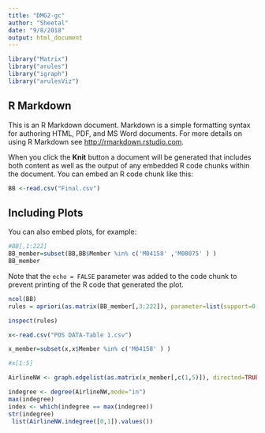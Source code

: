 ```yaml
---
title: "DMG2-gc"
author: "Sheetal"
date: "9/8/2018"
output: html_document
---
```


```r
library("Matrix")
library("arules")
library("igraph")
library("arulesViz")

```

## R Markdown

This is an R Markdown document. Markdown is a simple formatting syntax for authoring HTML, PDF, and MS Word documents. For more details on using R Markdown see <http://rmarkdown.rstudio.com>.

When you click the **Knit** button a document will be generated that includes both content as well as the output of any embedded R code chunks within the document. You can embed an R code chunk like this:

```r
BB <-read.csv("Final.csv")
```

## Including Plots

You can also embed plots, for example:

```r
#BB[,1:222]
BB_member=subset(BB,BB$Member %in% c('M04158' ,'M08075' ) )
BB_member
```

Note that the `echo = FALSE` parameter was added to the code chunk to prevent printing of the R code that generated the plot.
```r
ncol(BB)
rules = apriori(as.matrix(BB_member[,3:222]), parameter=list(support=0.05, confidence=0.5,minlen=1)) ## the first column in mydata has transaction id


```

```r
inspect(rules)
```

```r
x<-read.csv("POS DATA-Table 1.csv")
```

```r
x_member=subset(x,x$Member %in% c('M04158' ) )
```

```r
#x[1:5]

AirlineNW <- graph.edgelist(as.matrix(x_member[,c(1,5)]), directed=TRUE)
```

```r
indegree <- degree(AirlineNW,mode="in")
max(indegree)
index <- which(indegree == max(indegree))
str(indegree)
 list(AirlineNW.indegree([0,1]).values())
```

```r

```

